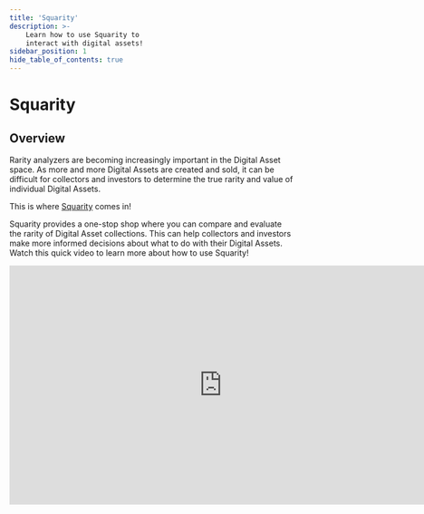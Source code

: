 ---
title: 'Squarity'
description: >-
    Learn how to use Squarity to
    interact with digital assets!
sidebar_position: 1
hide_table_of_contents: true
---

# Squarity

## Overview

Rarity analyzers are becoming increasingly important in the Digital Asset space. As more and more Digital Assets are created and sold, it can be difficult for collectors and investors to determine the true rarity and value of individual Digital Assets. 

This is where [Squarity](https://squarity.app/) comes in!

Squarity provides a one-stop shop where you can compare and evaluate the rarity of Digital Asset collections. This can help collectors and investors make more informed decisions about what to do with their Digital Assets. Watch this quick video to learn more about how to use Squarity!

<iframe width="750" height="422" src="https://www.youtube.com/embed/YabZZQvsEeU" title="How To: Analyze your Telos NFTs with Squarity" frameborder="0" allow="accelerometer; autoplay; clipboard-write; encrypted-media; gyroscope; picture-in-picture; web-share" allowfullscreen></iframe>
